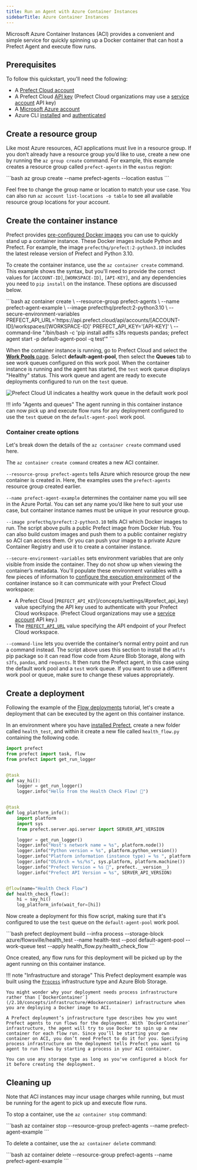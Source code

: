 ```yaml
---
title: Run an Agent with Azure Container Instances
sidebarTitle: Azure Container Instances
---
```




Microsoft Azure Container Instances (ACI) provides a convenient and simple service for quickly spinning up a Docker container that can host a Prefect Agent and execute flow runs.

## Prerequisites

To follow this quickstart, you'll need the following:

- A [Prefect Cloud account](/2.10/ui/cloud-quickstart/)
- A Prefect Cloud [API key](/2.10/ui/cloud-api-keys/) (Prefect Cloud organizations may use a [service account](/2.10/ui/service-accounts/) API key)
- A [Microsoft Azure account](https://portal.azure.com/)
- Azure CLI [installed](https://learn.microsoft.com/en-us/cli/azure/install-azure-cli) and [authenticated](https://learn.microsoft.com/en-us/cli/azure/authenticate-azure-cli)

## Create a resource group

Like most Azure resources, ACI applications must live in a resource group. If you don’t already have a resource group you’d like to use, create a new one by running the `az group create` command. For example, this example creates a resource group called `prefect-agents` in the `eastus` region:

<div class='terminal'>
```bash
az group create --name prefect-agents --location eastus
```
</div>

Feel free to change the group name or location to match your use case. You can also run `az account list-locations -o table` to see all available resource group locations for your account.

## Create the container instance

Prefect provides [pre-configured Docker images](/2.10/concepts/infrastructure/#docker-images) you can use to quickly stand up a container instance. These Docker images include Python and Prefect. For example, the image `prefecthq/prefect:2-python3.10` includes the latest release version of Prefect and Python 3.10.

To create the container instance, use the `az container create` command. This example shows the syntax, but you'll need to provide the correct values for `[ACCOUNT-ID]`,`[WORKSPACE-ID]`, `[API-KEY]`, and any dependencies you need to `pip install` on the instance. These options are discussed below.

<div class='terminal'>
```bash
az container create \
--resource-group prefect-agents \
--name prefect-agent-example \
--image prefecthq/prefect:2-python3.10 \
--secure-environment-variables PREFECT_API_URL='https://api.prefect.cloud/api/accounts/[ACCOUNT-ID]/workspaces/[WORKSPACE-ID]' PREFECT_API_KEY='[API-KEY]' \
--command-line "/bin/bash -c 'pip install adlfs s3fs requests pandas; prefect agent start -p default-agent-pool -q test'"
```
</div>

When the container instance is running, go to Prefect Cloud and select the [**Work Pools** page](/2.10/ui/work-pools/). Select **default-agent-pool**, then select the **Queues** tab to see work queues configured on this work pool. When the container instance is running and the agent has started, the `test` work queue displays "Healthy" status. This work queue and agent are ready to execute deployments configured to run on the `test` queue.

![Prefect Cloud UI indicates a healthy work queue in the default work pool](/2.10/img/ui/healthy-work-queue.png)

!!! info "Agents and queues"
    The agent running in this container instance can now pick up and execute flow runs for any deployment configured to use the `test` queue on the `default-agent-pool` work pool.

### Container create options

Let's break down the details of the `az container create` command used here. 

The `az container create command` creates a new ACI container.

`--resource-group prefect-agents` tells Azure which resource group the new container is created in. Here, the examples uses the `prefect-agents` resource group created earlier.

`--name prefect-agent-example` determines the container name you will see in the Azure Portal. You can set any name you’d like here to suit your use case, but container instance names must be unique in your resource group.

`--image prefecthq/prefect:2-python3.10` tells ACI which Docker images to run. The script above pulls a public Prefect image from Docker Hub.
You can also build custom images and push them to a public container registry so ACI can access them. Or you can push your image to a private Azure Container Registry and use it to create a container instance.

`--secure-environment-variables` sets environment variables that are only visible from inside the container. They do not show up when viewing the container’s metadata. You'll populate these environment variables with a few pieces of information to [configure the execution environment](/2.10/ui/cloud-local-environment/#manually-configure-prefect-api-settings) of the container instance so it can communicate with your Prefect Cloud workspace:

- A Prefect Cloud [`PREFECT_API_KEY`]/concepts/settings/#prefect_api_key) value specifying the API key used to authenticate with your Prefect Cloud workspace. (Prefect Cloud organizations may use a [service account](/2.10/ui/service-accounts/) API key.)
- The [`PREFECT_API_URL`](/2.10/concepts/settings/#prefect_api_url) value specifying the API endpoint of your Prefect Cloud workspace.

`--command-line` lets you override the container’s normal entry point and run a command instead. The script above uses this section to install the `adlfs` pip package so it can read flow code from Azure Blob Storage, along with `s3fs`, `pandas`, and `requests`. It then runs the Prefect agent, in this case using the default work pool and a `test` work queue. If you want to use a different work pool or queue, make sure to change these values appropriately.

## Create a deployment

Following the example of the [Flow deployments](/2.10/tutorial/deployments/) tutorial, let's create a deployment that can be executed by the agent on this container instance.

In an environment where you have [installed Prefect](/2.10/getting-started/installation/), create a new folder called `health_test`, and within it create a new file called `health_flow.py` containing the following code.


```python
import prefect
from prefect import task, flow
from prefect import get_run_logger


@task
def say_hi():
    logger = get_run_logger()
    logger.info("Hello from the Health Check Flow! 👋")


@task
def log_platform_info():
    import platform
    import sys
    from prefect.server.api.server import SERVER_API_VERSION

    logger = get_run_logger()
    logger.info("Host's network name = %s", platform.node())
    logger.info("Python version = %s", platform.python_version())
    logger.info("Platform information (instance type) = %s ", platform.platform())
    logger.info("OS/Arch = %s/%s", sys.platform, platform.machine())
    logger.info("Prefect Version = %s 🚀", prefect.__version__)
    logger.info("Prefect API Version = %s", SERVER_API_VERSION)


@flow(name="Health Check Flow")
def health_check_flow():
    hi = say_hi()
    log_platform_info(wait_for=[hi])
```

Now create a deployment for this flow script, making sure that it's configured to use the `test` queue on the `default-agent-pool` work pool.

<div class='terminal'>
```bash
prefect deployment build --infra process --storage-block azure/flowsville/health_test --name health-test --pool default-agent-pool --work-queue test --apply health_flow.py:health_check_flow
```
</div>

Once created, any flow runs for this deployment will be picked up by the agent running on this container instance.

!!! note "Infrastructure and storage"
    This Prefect deployment example was built using the [`Process`](/2.10/concepts/infrastructure/#process) infrastructure type and Azure Blob Storage. 

    You might wonder why your deployment needs process infrastructure rather than [`DockerContainer`](/2.10/concepts/infrastructure/#dockercontainer) infrastructure when you are deploying a Docker image to ACI.

    A Prefect deployment’s infrastructure type describes how you want Prefect agents to run flows for the deployment. With `DockerContainer` infrastructure, the agent will try to use Docker to spin up a new container for each flow run. Since you’ll be starting your own container on ACI, you don’t need Prefect to do it for you. Specifying process infrastructure on the deployment tells Prefect you want to agent to run flows by starting a process in your ACI container.

    You can use any storage type as long as you've configured a block for it before creating the deployment.

## Cleaning up

Note that ACI instances may incur usage charges while running, but must be running for the agent to pick up and execute flow runs.

To stop a container, use the `az container stop` command:

<div class='terminal'>
```bash
az container stop --resource-group prefect-agents --name prefect-agent-example
```
</div>

To delete a container, use the `az container delete` command:

<div class='terminal'>
```bash
az container delete --resource-group prefect-agents --name prefect-agent-example
```
</div>